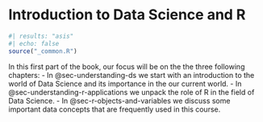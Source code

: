 # Introduction to Data Science and R {#sec-introduction-intro .unnumbered}

```r
#| results: "asis"
#| echo: false
source("_common.R")
```

In this first part of the book, our focus will be on the the three following chapters:
- In @sec-understanding-ds we start with an introduction to the world of Data Science and its importance in the our current world. 
- In @sec-understanding-r-applications we unpack the role of R in the field of Data Science. 
- In @sec-r-objects-and-variables we discuss some important data concepts that are frequently used in this course.



